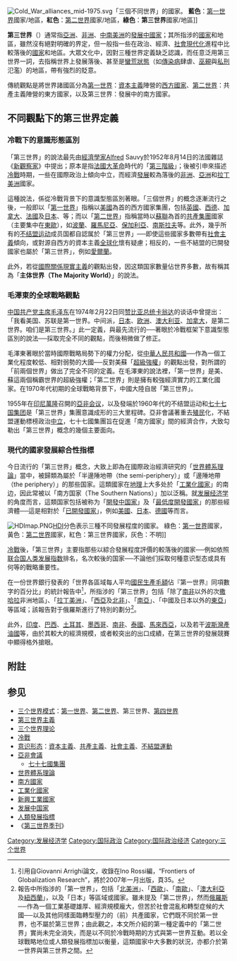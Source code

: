 [[File:Cold_War_alliances_mid-1975.svg|right]]「三個不同世界」的國家。 '''藍色'''：[[第一世界|第一世界]]國家/地區，'''紅色'''：[[第二世界|第二世界]]國家/地區，'''綠色'''：'''第三世界'''國家/地區]]

'''第三世界'''（{{lang-en|Third World}}）通常指[[亞洲|亞洲]]、[[非洲|非洲]]、[[中南美洲|中南美洲]]的[[發展中國家|發展中國家]]；其所指涉的[[國家|國家]]和地區，雖然沒有絕對明確的界定，但一般指一些在政治、經濟、[[社會|社會]][[現代化|現代化]]進程中比較落後的[[國家|國家]]和地區。大眾文化中，因對三種世界定義缺乏認識，而任意泛用第三世界一詞，去指稱世界上發展落後、甚至是[[蠻荒狀態|蠻荒狀態]]（如[[傳染病|傳染病]]肆虐、[[巫覡|巫覡]]與[[私刑|私刑]]氾濫）的地區，帶有強烈的貶意。

傳統觀點是將世界諸國區分為[[第一世界|第一世界]]：[[資本主義|資本主義]]陣營的[[西方國家|西方國家]]、[[第二世界|第二世界]]：共產主義陣營的東方國家，以及第三世界：發展中的南方國家。

== 不同觀點下的第三世界定義 ==
=== 冷戰下的意識形態區別 ===
「第三世界」的說法最先由[[經濟學|經濟學家]]Alfred Sauvy於1952年8月14日的法國雜誌《[[新觀察家|新觀察家]]》中提出；原本是指[[法國大革命|法國大革命]]時代的「[[第三階級|第三階級]]」；後被引申來描述[[冷戰|冷戰]]時期，一些在國際政治上傾向中立，而經濟[[發展|發展]]較為落後的[[非洲|非洲]]、[[亞洲|亞洲]]和[[拉丁美洲|拉丁美洲]]國家。

這種說法，係從冷戰背景下的意識型態區別著眼。「三個世界」的概念逐漸流行之後，一般即以「[[第一世界|第一世界]]」指稱以[[美國|美國]]為首的西方國家集團，包括[[英國|英國]]、[[西德|西德]]、[[加拿大|加拿大]]、[[法國|法國]]及[[日本|日本]]、等；而以「[[第二世界|第二世界]]」指稱當時以[[蘇聯|蘇聯]]為首的[[共產主義|共產]][[東方集團|集團]]國家（主要集中在[[東歐|東歐]]），如[[波蘭|波蘭]]、[[羅馬尼亞|羅馬尼亞]]、[[保加利亞|保加利亞]]、[[南斯拉夫|南斯拉夫]]等。此外，幾乎所有的[[不结盟运动|不结盟运动]]成员国都自認属於「第三世界」──即使這些國家多數帶有[[社會主義|社會主義]]傾向，或對源自西方的資本主義[[全球化|全球化]]懷有疑慮；相反的，一些不結盟的已開發國家也屬於「第三世界」，例如[[愛爾蘭|愛爾蘭]]。

此外，若從[[國際關係現實主義|國際關係現實主義]]的觀點出發，因这類国家數量佔世界多數，故有稱其為「'''主体世界（The Majority World）'''」的說法。

=== 毛澤東的全球戰略觀點 ===
[[中国共产党主席|中国共产党主席]][[毛泽东|毛泽东]]在1974年2月22日同[[赞比亚总统|赞比亚总统]][[卡翁达|卡翁达]]的谈话中曾提出：「我看美国、苏联是第一世界。中间派，[[日本|日本]]、[[欧洲|欧洲]]、[[澳大利亚|澳大利亚]]、[[加拿大|加拿大]]，是第二世界。咱们是第三世界。」此一定義，與最先流行的──著眼於冷戰框架下意識型態區別的說法──採取完全不同的觀點，而後稍微做了修正。

毛澤東著眼於當時國際戰略局勢下的權力分配，從[[中華人民共和國|中華人民共和國]]──作為一個工業化程度較低、相對弱勢的大國──反對美蘇「[[超級強權|超級強權]]」的觀點出發，對所謂的「前兩個世界」做出了完全不同的定義。在毛澤東的說法裡，「第一世界」是美、蘇這兩個稱霸世界的超級強權；「第二世界」則是擁有較強經濟實力的工業化國家。在1970年代初期的全球戰略背景下，中國大陸自居「第三世界」。

1955年在[[印尼|印尼]][[萬隆|萬隆]]召開的[[萬隆會議|亞非会议]]，以及發端於1960年代的不结盟运动和[[七十七国集团|七十七国集团]]是「第三世界」集團意識成形的三大里程碑。亞非會議著重去[[殖民主義|殖民]]化，不結盟運動標榜政治[[中立|中立]]，七十七國集團旨在促進「南方國家」間的經濟合作，大致勾勒出「第三世界」概念的幾個主要面向。

=== 現代的國家發展綜合性指標 ===
今日流行的「第三世界」概念，大致上即為在國際政治經濟研究的「[[世界體系理論|世界體系理論]]」當中，被歸類為屬於「半邊陲地帶（the semi-periphery）」或「邊陲地帶（the periphery）」的那些国家。這類國家在[[地理|地理]]上大多处於「[[工業化國家|工業化國家]]」的南边，因此常被以「南方国家（The Southern Nations）」加以泛稱。就[[发展经济学|发展经济学]]的角度而言，這類国家包括被称为「[[发展中国家|開發中国家]]」及「[[最不发达国家|最低度開發國家]]」的那些經濟體──這是相對於「[[已開發國家|已開發國家]]」，例如[[美國|美國]]、[[日本|日本]]、[[德國|德國]]等而言。

[[File:HDImap.PNG|right]][[人類發展指數列表|HDI]]分色表示三種不同發展程度的國家。 綠色：[[第一世界|第一世界]]國家，黃色：[[第二世界|第二世界]]國家，紅色：第三世界國家，灰色：不明]]

[[冷戰|冷戰]]後，「第三世界」主要指那些以綜合發展程度評價的較落後的國家──例如依照[[联合国|联合国]][[人类发展指数|人类发展指数]]排名，名次較後的国家──不論他们採取何種意识型态或具有何等的戰略重要性。

在一份世界銀行發表的「世界各區域每人平均[[國民生產毛額|國民生產毛額]]佔『第一世界』同項數字的百分比」的統計報告中<ref>引用自Giovanni Arrighi論文，收錄在Ino Rossi編，“Frontiers of Globalization Research”，將於2007年一月出版，頁35。</ref>，所指涉的「第三世界」包括「除了[[南非|南非]]以外的次[[撒哈拉|撒哈拉]]非洲地區」、「[[拉丁美洲|拉丁美洲]]」、「[[西亞|西亞]]及[[北非|北非]]」、「[[南亞|南亞]]」、「中國及日本以外的[[東亞|東亞]]」等區域；該報告對于俄羅斯進行了特別的劃分<ref>報告中所指涉的「第一世界」，包括「[[北美洲|北美洲]]」、「[[西歐|西歐]]」、「[[南歐|南歐]]」、「[[澳大利亞|澳大利亞]]及[[紐西蘭|紐西蘭]]」，以及「日本」等區域或國家。雖未提及「第二世界」，然而[[俄羅斯|俄羅斯]]──作為一個工業基礎雄厚、經濟規模龐大，但苦於社會混亂和轉型症候的大國──以及其他同樣面臨轉型壓力的（前）共產國家，它們既不同於第一世界，也不屬於第三世界；由此觀之，本文所介紹的第一種定義中的「第二世界」實尚未完全消失，而是以不同於冷戰時期的方式與第一世界互動。若以全球戰略地位或人類發展指標加以衡量，這類國家中大多數的狀況，亦都介於第一世界與第三世界之間。</ref>。

此外，[[印度|印度]]、[[巴西|巴西]]、[[土耳其|土耳其]]、[[墨西哥|墨西哥]]、[[南非|南非]]、[[泰國|泰國]]、[[馬來西亞|馬來西亞]]，以及若干[[波斯灣|波斯灣]][[石油輸出國家組織|產油國]]等，由於其較大的經濟規模，或者較突出的出口成績，在第三世界的發展競賽中顯得格外搶眼。

== 附註 ==
<references />

== 参见 ==
{{Commonscat|Third_World}}
* [[三个世界模式|三个世界模式]]：[[第一世界|第一世界]]、[[第二世界|第二世界]]、第三世界、[[第四世界|第四世界]]
* [[第三世界主義|第三世界主義]]
* [[三个世界理论|三个世界理论]]
* [[冷戰|冷戰]]
* [[意识形态|意识形态]]：[[資本主義|資本主義]]、[[共產主義|共產主義]]、[[社會主義|社會主義]]、[[不結盟運動|不結盟運動]] 
* [[萬隆會議|亞非會議]]
** [[七十七國集團|七十七國集團]]
* [[世界體系理論|世界體系理論]]
* [[南方國家|南方國家]]
* [[工業化國家|工業化國家]]
* [[新興工業國家|新興工業國家]]
* [[发展中国家|发展中国家]]
* [[人類發展指標|人類發展指標]]
*《[[第三世界季刊|第三世界季刊]]》

[[Category:发展经济学|Category:发展经济学]]
[[Category:国际政治|Category:国际政治]]
[[Category:国际政治经济|Category:国际政治经济]]
[[Category:三个世界|Category:三个世界]]